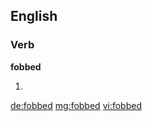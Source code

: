 ==English==

===Verb===
'''fobbed'''

# {{en-past of|fob}}

[[de:fobbed]]
[[mg:fobbed]]
[[vi:fobbed]]